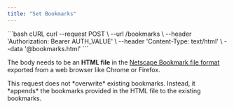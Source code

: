 ```yaml
---
title: "Set Bookmarks"
---
```


<RequestExample>
  ```bash cURL
  curl --request POST \
      --url <base_url>/bookmarks \
      --header 'Authorization: Bearer AUTH_VALUE' \
      --header 'Content-Type: text/html' \
      --data '@bookmarks.html'
  ```
</RequestExample>

The body needs to be an **HTML file** in the [Netscape Bookmark file format](<https://learn.microsoft.com/en-us/previous-versions/windows/internet-explorer/ie-developer/platform-apis/aa753582(v=vs.85)>) exported from a web browser like Chrome or Firefox.

<Warning>
  This request does not *overwrite* existing bookmarks. Instead, it *appends*
  the bookmarks provided in the HTML file to the existing bookmarks.
</Warning>
